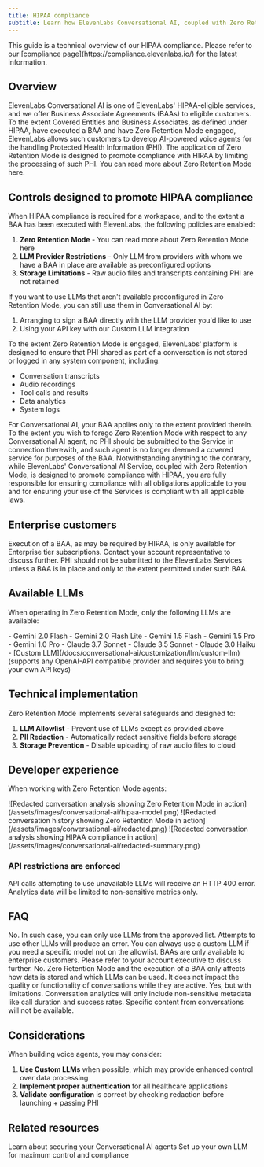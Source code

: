 ```yaml
---
title: HIPAA compliance
subtitle: Learn how ElevenLabs Conversational AI, coupled with Zero Retention Mode, is designed to promote HIPAA compliance for healthcare applications
---
```


<Warning>
  This guide is a technical overview of our HIPAA compliance. Please refer to our [compliance
  page](https://compliance.elevenlabs.io/) for the latest information.
</Warning>

## Overview

ElevenLabs Conversational AI is one of ElevenLabs' HIPAA-eligible services, and we offer Business Associate Agreements (BAAs) to eligible customers. To the extent Covered Entities and Business Associates, as defined under HIPAA, have executed a BAA and have Zero Retention Mode engaged, ElevenLabs allows such customers to develop AI-powered voice agents for the handling Protected Health Information (PHI). The application of Zero Retention Mode is designed to promote compliance with HIPAA by limiting the processing of such PHI. You can read more about Zero Retention Mode here.

## Controls designed to promote HIPAA compliance

When HIPAA compliance is required for a workspace, and to the extent a BAA has been executed with ElevenLabs, the following policies are enabled:

1. **Zero Retention Mode** - You can read more about Zero Retention Mode here
2. **LLM Provider Restrictions** - Only LLM from providers with whom we have a BAA in place are available as preconfigured options
3. **Storage Limitations** - Raw audio files and transcripts containing PHI are not retained

<Note>

If you want to use LLMs that aren't available preconfigured in Zero Retention Mode, you can still use them in Conversational AI by:

1. Arranging to sign a BAA directly with the LLM provider you'd like to use
2. Using your API key with our Custom LLM integration

</Note>

To the extent Zero Retention Mode is engaged, ElevenLabs' platform is designed to ensure that PHI shared as part of a conversation is not stored or logged in any system component, including:

- Conversation transcripts
- Audio recordings
- Tool calls and results
- Data analytics
- System logs

<Warning>
  For Conversational AI, your BAA applies only to the extent provided therein. To the extent you
  wish to forego Zero Retention Mode with respect to any Conversational AI agent, no PHI should be
  submitted to the Service in connection therewith, and such agent is no longer deemed a covered
  service for purposes of the BAA. Notwithstanding anything to the contrary, while ElevenLabs'
  Conversational AI Service, coupled with Zero Retention Mode, is designed to promote compliance
  with HIPAA, you are fully responsible for ensuring compliance with all obligations applicable to
  you and for ensuring your use of the Services is compliant with all applicable laws.
</Warning>

## Enterprise customers

<Note>
  Execution of a BAA, as may be required by HIPAA, is only available for Enterprise tier
  subscriptions. Contact your account representative to discuss further. PHI should not be submitted
  to the ElevenLabs Services unless a BAA is in place and only to the extent permitted under such
  BAA.
</Note>

## Available LLMs

When operating in Zero Retention Mode, only the following LLMs are available:

<AccordionGroup>
  <Accordion title="Google Models">
    - Gemini 2.0 Flash - Gemini 2.0 Flash Lite - Gemini 1.5 Flash - Gemini 1.5 Pro - Gemini 1.0 Pro
  </Accordion>
  <Accordion title="Anthropic Models">
    - Claude 3.7 Sonnet - Claude 3.5 Sonnet - Claude 3.0 Haiku
  </Accordion>
  <Accordion title="Custom LLMs">
    - [Custom LLM](/docs/conversational-ai/customization/llm/custom-llm) (supports any OpenAI-API
    compatible provider and requires you to bring your own API keys)
  </Accordion>
</AccordionGroup>

## Technical implementation

Zero Retention Mode implements several safeguards and designed to:

1. **LLM Allowlist** - Prevent use of LLMs except as provided above
2. **PII Redaction** - Automatically redact sensitive fields before storage
3. **Storage Prevention** - Disable uploading of raw audio files to cloud

## Developer experience

When working with Zero Retention Mode agents:

<Steps>
  <Step title="LLMs (except the Available LLMs as described above) are disabled in the UI">
    <Frame
      background="subtle"
      caption="The UI shows disabled LLM options with tooltip explanations"
    >
      ![Redacted conversation analysis showing Zero Retention Mode in
      action](/assets/images/conversational-ai/hipaa-model.png)
    </Frame>
  </Step>
  <Step title="Content is redacted from content history">
    <Frame
      background="subtle"
      caption="All sensitive information contained within the prompt or output is redacted and not stored"
    >
      ![Redacted conversation history showing Zero Retention Mode in
      action](/assets/images/conversational-ai/redacted.png)
    </Frame>
  </Step>
  <Step title="Conversation analysis is limited">
    <Frame
      background="subtle"
      caption="Minimal information is visible to ElevenLabs given Zero Retention Mode"
    >
      ![Redacted conversation analysis showing HIPAA compliance in
      action](/assets/images/conversational-ai/redacted-summary.png)
    </Frame>
  </Step>
</Steps>

### API restrictions are enforced

API calls attempting to use unavailable LLMs will receive an HTTP 400 error. Analytics data will be limited to non-sensitive metrics only.

## FAQ

<AccordionGroup>
  <Accordion title="Can I use any LLM if I am subject to HIPAA?">
    No. In such case, you can only use LLMs from the approved list. Attempts to use other LLMs will
    produce an error. You can always use a custom LLM if you need a specific model not on the
    allowlist.
  </Accordion>
  <Accordion title="Can I execute a BAA with ElevenLabs if I am subject to HIPAA?">
    BAAs are only available to enterprise customers. Please refer to your account executive to
    discuss further.
  </Accordion>
  <Accordion title="Does the application of Zero Retention Mode affect conversation quality?">
    No. Zero Retention Mode and the execution of a BAA only affects how data is stored and which
    LLMs can be used. It does not impact the quality or functionality of conversations while they
    are active.
  </Accordion>
  <Accordion title="Can I still analyze conversation data?">
    Yes, but with limitations. Conversation analytics will only include non-sensitive metadata like
    call duration and success rates. Specific content from conversations will not be available.
  </Accordion>
</AccordionGroup>

## Considerations

When building voice agents, you may consider:

1. **Use Custom LLMs** when possible, which may provide enhanced control over data processing
2. **Implement proper authentication** for all healthcare applications
3. **Validate configuration** is correct by checking redaction before launching + passing PHI

## Related resources

<CardGroup cols={2}>
  <Card
    title="Conversational AI Security"
    href="/docs/conversational-ai/customization/authentication"
  >
    Learn about securing your Conversational AI agents
  </Card>
  <Card title="Custom LLM Integration" href="/docs/conversational-ai/customization/llm/custom-llm">
    Set up your own LLM for maximum control and compliance
  </Card>
</CardGroup>

